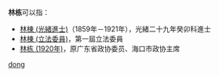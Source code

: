 '''林栋'''可以指：
* [[林棟_(光緒進士)|林棟 (光緒進士)]]（1859年－1921年），光緒二十九年癸卯科進士
* [[林棟_(立法委員)|林棟 (立法委員)]]，第一屆立法委員
* [[林栋_(1920年)|林栋 (1920年)]]，原广东省政协委员、海口市政协主席

{{disambig}}

[[Category:二字林姓人名消歧义|dong]]